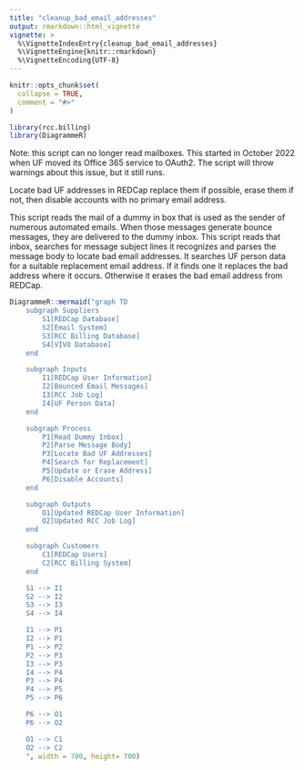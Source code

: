 ```yaml
---
title: "cleanup_bad_email_addresses"
output: rmarkdown::html_vignette
vignette: >
  %\VignetteIndexEntry{cleanup_bad_email_addresses}
  %\VignetteEngine{knitr::rmarkdown}
  %\VignetteEncoding{UTF-8}
---
```


```r
knitr::opts_chunk$set(
  collapse = TRUE,
  comment = "#>"
)
```

```r
library(rcc.billing)
library(DiagrammeR)
```

Note: this script can no longer read mailboxes. This started in October 2022 when UF moved its Office 365 service to OAuth2. The script will throw warnings about this issue, but it still runs.

Locate bad UF addresses in REDCap replace them if possible, erase them if not, then disable accounts with no primary email address. 

This script reads the mail of a dummy in box that is used as the sender of numerous automated emails. When those messages generate bounce messages, they are delivered to the dummy inbox. This script reads that inbox, searches for message subject lines it recognizes and parses the message body to locate bad email addresses. It searches UF person data for a suitable replacement email address. If it finds one it replaces the bad address where it occurs. Otherwise it erases the bad email address from REDCap.

```r
DiagrammeR::mermaid("graph TD
    subgraph Suppliers
        S1[REDCap Database]
        S2[Email System]
        S3[RCC Billing Database]
        S4[VIVO Database]
    end

    subgraph Inputs
        I1[REDCap User Information]
        I2[Bounced Email Messages]
        I3[RCC Job Log]
        I4[UF Person Data]
    end

    subgraph Process
        P1[Read Dummy Inbox]
        P2[Parse Message Body]
        P3[Locate Bad UF Addresses]
        P4[Search for Replacement]
        P5[Update or Erase Address]
        P6[Disable Accounts]
    end

    subgraph Outputs
        O1[Updated REDCap User Information]
        O2[Updated RCC Job Log]
    end

    subgraph Customers
        C1[REDCap Users]
        C2[RCC Billing System]
    end

    S1 --> I1
    S2 --> I2
    S3 --> I3
    S4 --> I4

    I1 --> P1
    I2 --> P1
    P1 --> P2
    P2 --> P3
    I3 --> P3
    I4 --> P4
    P3 --> P4
    P4 --> P5
    P5 --> P6

    P6 --> O1
    P6 --> O2

    O1 --> C1
    O2 --> C2
    ", width = 700, height= 700)

```
